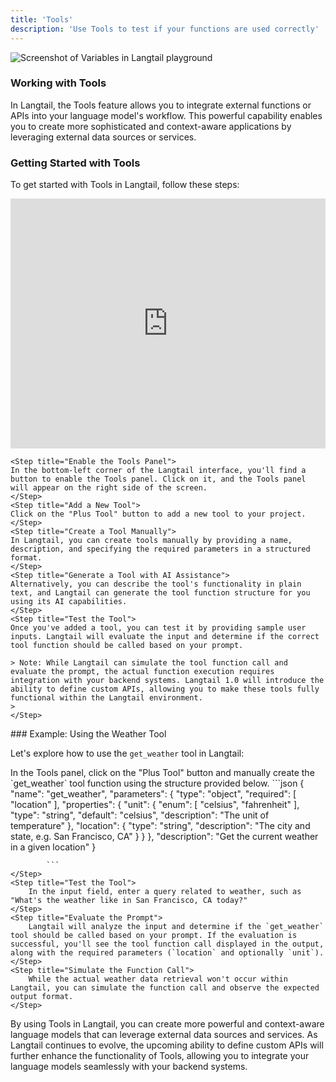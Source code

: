 ```yaml
---
title: 'Tools'
description: 'Use Tools to test if your functions are used correctly'
---
```


![Screenshot of Variables in Langtail playground](/images/playground/tools/tools.png)


### Working with Tools

In Langtail, the Tools feature allows you to integrate external functions or APIs into your language model's workflow. This powerful capability enables you to create more sophisticated and context-aware applications by leveraging external data sources or services.

### Getting Started with Tools

To get started with Tools in Langtail, follow these steps:
<iframe
  src="https://app.supademo.com/embed/cm1g5tx4g2a00ououqwg1ik9b?embed_v=2 " 
  loading="lazy"
  title="Supademo Demo"
  allow="clipboard-write"
  frameborder="0"
  webkitallowfullscreen="true"
  mozallowfullscreen="true"
  allowfullscreen
  height="400px"
  width="100%">
</iframe>

<Steps>

    <Step title="Enable the Tools Panel">
    In the bottom-left corner of the Langtail interface, you'll find a button to enable the Tools panel. Click on it, and the Tools panel will appear on the right side of the screen.
    </Step>
    <Step title="Add a New Tool">
    Click on the "Plus Tool" button to add a new tool to your project.
    </Step>
    <Step title="Create a Tool Manually">
    In Langtail, you can create tools manually by providing a name, description, and specifying the required parameters in a structured format.
    </Step>
    <Step title="Generate a Tool with AI Assistance">
    Alternatively, you can describe the tool's functionality in plain text, and Langtail can generate the tool function structure for you using its AI capabilities.
    </Step>
    <Step title="Test the Tool">
    Once you've added a tool, you can test it by providing sample user inputs. Langtail will evaluate the input and determine if the correct tool function should be called based on your prompt.
    
    > Note: While Langtail can simulate the tool function call and evaluate the prompt, the actual function execution requires integration with your backend systems. Langtail 1.0 will introduce the ability to define custom APIs, allowing you to make these tools fully functional within the Langtail environment.
    > 
    </Step>
</Steps>
### Example: Using the Weather Tool

Let's explore how to use the `get_weather` tool in Langtail:


<Steps>
    <Step title="Add the Weather Tool"> 
        In the Tools panel, click on the "Plus Tool" button and manually create the `get_weather` tool function using the structure provided below.
        ```json
            {
            "name": "get_weather",
            "parameters": {
                "type": "object",
                "required": [
                "location"
                ],
                "properties": {
                "unit": {
                    "enum": [
                    "celsius",
                    "fahrenheit"
                    ],
                    "type": "string",
                    "default": "celsius",
                    "description": "The unit of temperature"
                },
                "location": {
                    "type": "string",
                    "description": "The city and state, e.g. San Francisco, CA"
                }
                }
            },
            "description": "Get the current weather in a given location"
            }

            ```
    </Step>
    <Step title="Test the Tool"> 
        In the input field, enter a query related to weather, such as "What's the weather like in San Francisco, CA today?"
    </Step>
    <Step title="Evaluate the Prompt"> 
        Langtail will analyze the input and determine if the `get_weather` tool should be called based on your prompt. If the evaluation is successful, you'll see the tool function call displayed in the output, along with the required parameters (`location` and optionally `unit`).
    </Step>
    <Step title="Simulate the Function Call"> 
        While the actual weather data retrieval won't occur within Langtail, you can simulate the function call and observe the expected output format.
    </Step>
</Steps>
By using Tools in Langtail, you can create more powerful and context-aware language models that can leverage external data sources and services. As Langtail continues to evolve, the upcoming ability to define custom APIs will further enhance the functionality of Tools, allowing you to integrate your language models seamlessly with your backend systems.